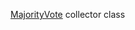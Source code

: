 [MajorityVote](/docs-new/toloka-kit/reference/toloka.client.collectors.MajorityVote) collector class
